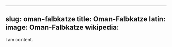 
---
slug: oman-falbkatze
title: Oman-Falbkatze
latin:
image: Oman-Falbkatze
wikipedia: 
---

I am content.
